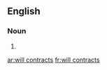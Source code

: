 ==English==

===Noun===
{{head|en|plural|head=[[will]] [[contract]]s}}

# {{plural of|will contract|lang=en|nocat=1}}

[[ar:will contracts]]
[[fr:will contracts]]